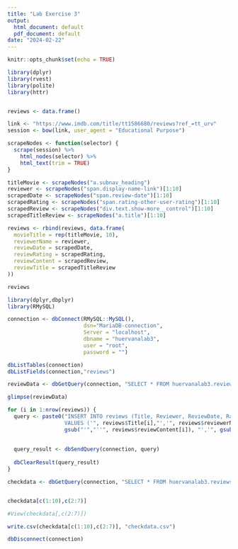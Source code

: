 ---
title: "Lab Exercise 3"
output:
  html_document: default
  pdf_document: default
date: "2024-02-22"
---

```{r setup, include=FALSE}
knitr::opts_chunk$set(echo = TRUE)
```

```{r}
library(dplyr)
library(rvest)
library(polite)
library(httr)


reviews <- data.frame()

link <- "https://www.imdb.com/title/tt1586680/reviews?ref_=tt_urv"
session <- bow(link, user_agent = "Educational Purpose")

scrapeNodes <- function(selector) {
  scrape(session) %>%
    html_nodes(selector) %>%
    html_text(trim = TRUE)
}

titleMovie <- scrapeNodes("a.subnav_heading")
reviewer <- scrapeNodes("span.display-name-link")[1:10]
scrapedDate <- scrapeNodes("span.review-date")[1:10]
scrapedRating <- scrapeNodes("span.rating-other-user-rating")[1:10]
scrapedReview <- scrapeNodes("div.text.show-more__control")[1:10]
scrapedTitleReview <- scrapeNodes("a.title")[1:10]

reviews <- rbind(reviews, data.frame(
  movieTitle = rep(titleMovie, 10),
  reviewerName = reviewer,
  reviewDate = scrapedDate,
  reviewRating = scrapedRating,
  reviewContent = scrapedReview,
  reviewTitle = scrapedTitleReview
))

reviews

```

```{r}
library(dplyr,dbplyr)
library(RMySQL)

connection <- dbConnect(RMySQL::MySQL(),
                        dsn="MariaDB-connection",
                        Server = "localhost",
                        dbname = "huervanalab3", 
                        user = "root", 
                        password = "") 

```

```{r}

dbListTables(connection)
dbListFields(connection,"reviews")

```

```{r}
reviewData <- dbGetQuery(connection, "SELECT * FROM huervanalab3.reviews")

glimpse(reviewData)


```

```{r}
for (i in 1:nrow(reviews)) {
  query <- paste0("INSERT INTO reviews (Title, Reviewer, ReviewDate, Rating, Review, ReviewTitle) 
                  VALUES ('", reviews$Title[i],"','", reviews$reviewerName[i], "','", reviews$reviewDate[i],"','", reviews$reviewRating[i], "','",
                  gsub("'","''", reviews$reviewContent[i]), "','", gsub("'","''", reviews$reviewTitle[i]), "')")
  
  
  query_result <- dbSendQuery(connection, query)
  
  dbClearResult(query_result)
}

```



```{r}
checkdata <- dbGetQuery(connection, "SELECT * FROM huervanalab3.reviews")


checkdata[c(1:10),c(2:7)]

#View(checkdata[,c(2:7)])

write.csv(checkdata[c(1:10),c(2:7)], "checkdata.csv")


```

```{r}

dbDisconnect(connection)

```
